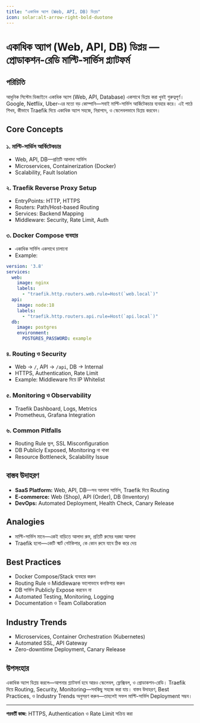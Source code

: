 ```yaml
---
title: "একাধিক অ্যাপ (Web, API, DB) ডিপ্লয়"
icon: solar:alt-arrow-right-bold-duotone
---
```


# একাধিক অ্যাপ (Web, API, DB) ডিপ্লয় — প্রোডাকশন-রেডি মাল্টি-সার্ভিস প্ল্যাটফর্ম

## পরিচিতি

আধুনিক সিস্টেম ডিজাইনে একাধিক অ্যাপ (Web, API, Database) একসাথে ডিপ্লয় করা খুবই গুরুত্বপূর্ণ। Google, Netflix, Uber-এর মতো বড় কোম্পানি—সবাই মাল্টি-সার্ভিস আর্কিটেকচার ব্যবহার করে। এই পাঠে শিখব, কীভাবে Traefik দিয়ে একাধিক অ্যাপ সহজে, নিরাপদে, ও স্কেলেবলভাবে ডিপ্লয় করবেন।

## Core Concepts

### ১. মাল্টি-সার্ভিস আর্কিটেকচার
- Web, API, DB—প্রতিটি আলাদা সার্ভিস
- Microservices, Containerization (Docker)
- Scalability, Fault Isolation

### ২. Traefik Reverse Proxy Setup
- EntryPoints: HTTP, HTTPS
- Routers: Path/Host-based Routing
- Services: Backend Mapping
- Middleware: Security, Rate Limit, Auth

### ৩. Docker Compose ব্যবহার
- একাধিক সার্ভিস একসাথে চালানো
- Example:
```yaml
version: '3.8'
services:
  web:
    image: nginx
    labels:
      - "traefik.http.routers.web.rule=Host(`web.local`)"
  api:
    image: node:18
    labels:
      - "traefik.http.routers.api.rule=Host(`api.local`)"
  db:
    image: postgres
    environment:
      POSTGRES_PASSWORD: example
```

### ৪. Routing ও Security
- Web → `/`, API → `/api`, DB → Internal
- HTTPS, Authentication, Rate Limit
- Example: Middleware দিয়ে IP Whitelist

### ৫. Monitoring ও Observability
- Traefik Dashboard, Logs, Metrics
- Prometheus, Grafana Integration

### ৬. Common Pitfalls
- Routing Rule ভুল, SSL Misconfiguration
- DB Publicly Exposed, Monitoring না থাকা
- Resource Bottleneck, Scalability Issue

## বাস্তব উদাহরণ

- **SaaS Platform:** Web, API, DB—সব আলাদা সার্ভিস, Traefik দিয়ে Routing
- **E-commerce:** Web (Shop), API (Order), DB (Inventory)
- **DevOps:** Automated Deployment, Health Check, Canary Release

## Analogies

- মাল্টি-সার্ভিস মানে—একই বাড়িতে আলাদা রুম, প্রতিটি রুমের দরজা আলাদা
- Traefik হলো—একটি স্মার্ট গেটকিপার, কে কোন রুমে যাবে ঠিক করে দেয়

## Best Practices

- Docker Compose/Stack ব্যবহার করুন
- Routing Rule ও Middleware ভালোভাবে কনফিগার করুন
- DB সার্ভিস Publicly Expose করবেন না
- Automated Testing, Monitoring, Logging
- Documentation ও Team Collaboration

## Industry Trends

- Microservices, Container Orchestration (Kubernetes)
- Automated SSL, API Gateway
- Zero-downtime Deployment, Canary Release

## উপসংহার

একাধিক অ্যাপ ডিপ্লয় করলে—আপনার প্ল্যাটফর্ম হবে আরও স্কেলেবল, ফ্লেক্সিবল, ও প্রোডাকশন-রেডি। Traefik দিয়ে Routing, Security, Monitoring—সবকিছু সহজে করা যায়। বাস্তব উদাহরণ, Best Practices, ও Industry Trends অনুসরণ করুন—তাহলেই সফল মাল্টি-সার্ভিস Deployment সম্ভব।

---

**পরবর্তী কাজ:** HTTPS, Authentication ও Rate Limit সক্রিয় করা
